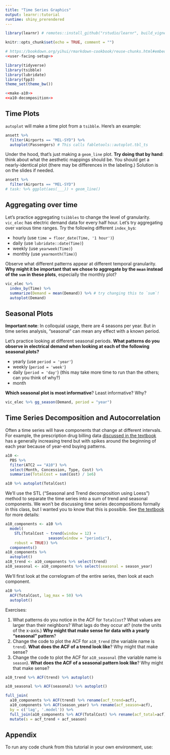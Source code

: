 ```yaml
---
title: "Time Series Graphics"
output: learnr::tutorial
runtime: shiny_prerendered
---
```


```r
library(learnr) # remotes::install_github("rstudio/learnr", build_vignettes = TRUE)

knitr::opts_chunk$set(echo = TRUE, comment = "")

# https://bookdown.org/yihui/rmarkdown-cookbook/reuse-chunks.html#embed-chunk
<<user-facing-setup>>
```


```r
library(tidyverse)
library(tsibble)
library(lubridate)
library(fpp3)
theme_set(theme_bw())

<<make-a10>>
<<a10-decomposition>>
```

## Time Plots

`autoplot` will make a time plot from a `tsibble`. Here's an example:

```r
ansett %>% 
  filter(Airports == "MEL-SYD") %>% 
  autoplot(Passengers) # This calls fabletools::autoplot.tbl_ts
```

Under the hood, that's just making a `geom_line` plot. **Try doing that by hand**: think about what the aesthetic mappings should be. You should get a nearly-identical plot (there may be differences in the labeling.) Solution is on the slides if needed.

```r
ansett %>% 
  filter(Airports == "MEL-SYD")
# task: %>% ggplot(aes(___)) + geom_line()
```

## Aggregating over time

Let's practice aggregating `tsibbles` to change the level of granularity. `vic_elec` has electric demand data for every half hour. Let's try aggregating over various time ranges. Try the following different `index_by`s:

- hourly (use `time = floor_date(Time, '1 hour')`)
- daily (use `lubridate::date(Time)`)
- weekly (use `yearweek(Time)`)
- monthly (use `yearmonth(Time)`)

Observe what different patterns appear at different temporal granularity. **Why might it be important that we chose to aggregate by the `mean` instead of the `sum` in these plots**, especially the monthly plot?

```r
vic_elec %>% 
  index_by(Time) %>% 
  summarize(Demand = mean(Demand)) %>% # try changing this to `sum`!
  autoplot(Demand)
```

## Seasonal Plots

**Important note**: In colloquial usage, there are 4 seasons per year. But in time series analysis, "seasonal" can mean any effect with a known period.

Let's practice looking at different seasonal periods. **What patterns do you observe in electrical demand when looking at each of the following seasonal plots?**

- yearly (use `period = 'year'`)
- weekly (`period = 'week'`)
- daily (`period = 'day'`) (this may take more time to run than the others; can you think of why?)
- month

**Which seasonal plot is most informative**? Least informative? Why?

```r
vic_elec %>% gg_season(Demand, period = "year")
```

## Time Series Decomposition and Autocorrelation

Often a time series will have components that change at different intervals. For example, the prescription drug billing data [discussed in the textbook](https://otexts.com/fpp3/tsibbles.html) has a generally increasing trend but with spikes around the beginning of each year because of year-end buying patterns.

```r
a10 <- 
  PBS %>%
  filter(ATC2 == "A10") %>%
  select(Month, Concession, Type, Cost) %>%
  summarise(TotalCost = sum(Cost) / 1e6)
```

```r
a10 %>% autoplot(TotalCost)
```


We'll use the STL ("Seasonal and Trend decomposition using Loess") method to separate the time series into a sum of trend and seasonal components. We won't be discussing time series decompositions formally in this class, but I wanted you to know that this is possible. See [the textbook](https://otexts.com/fpp3/stl.html) for more details:

```r
a10_components <- a10 %>% 
  model(
    STL(TotalCost ~ trend(window = 12) +
                   season(window = "periodic"),
    robust = TRUE)) %>%
  components()
a10_components %>%
  autoplot()
a10_trend <- a10_components %>% select(trend)
a10_seasonal <- a10_components %>% select(seasonal = season_year)
```

We'll first look at the correlogram of the entire series, then look at each component.

```r
a10 %>% 
  ACF(TotalCost, lag_max = 50) %>% 
  autoplot()
```

Exercises:

1. What patterns do you notice in the ACF for `TotalCost`? What values are larger than their neighbors? What lags do they occur at? (note the units of the x-axis.) **Why might that make sense for data with a yearly "seasonal" pattern**?
2. Change the code to plot the ACF for `a10_trend` (the variable name is `trend`). **What does the ACF of a trend look like**? Why might that make sense?
3. Change the code to plot the ACF for `a10_seasonal` (the variable name is `season`). **What does the ACF of a seasonal pattern look like**? Why might that make sense?


```r
a10_trend %>% ACF(trend) %>% autoplot()
```

```r
a10_seasonal %>% ACF(seasonal) %>% autoplot()
```


```r
full_join(
  a10_components %>% ACF(trend) %>% rename(acf_trend=acf),
  a10_components %>% ACF(season_year) %>% rename(acf_season=acf),
  by = c('lag', '.model')) %>% 
  full_join(a10_components %>% ACF(TotalCost) %>% rename(acf_total=acf), by = c('lag', '.model')) %>% 
  mutate(s = acf_trend + acf_season)
```

## Appendix

To run any code chunk from this tutorial in your own environment, use:

```r

```

